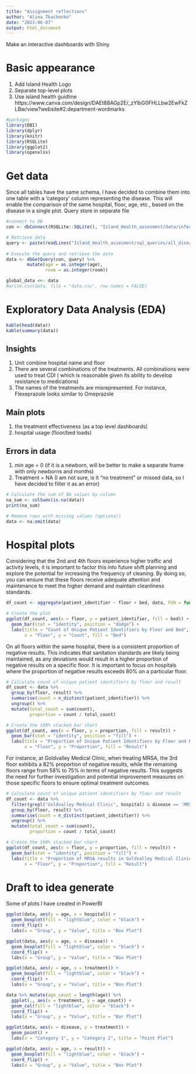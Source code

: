 ```yaml
---
title: "Assignment reflections"
author: "Alina Tkachenko"
date: "2023-06-07"
output: html_document
---
```


Make an interactive dashboards with Shiny

# Basic appearance
  1. Add Island Health Logo
  2. Separate top-level plots
  3. Use island health guidline https://www.canva.com/design/DAEt88AGp2E/_zYlbG0FHLLbw2EwFkZLBw/view?website#2:department-wordmarks 
  
  
```r
#packages
library(DBI)
library(dplyr)
library(knitr)
library(RSQLite)
library(ggplot2)
library(openxlsx)
```
  
# Get data

Since all tables have the same schema, I have decided to combine them into one table with a 'category' column representing the disease. This will enable the comparison of the same hospital, floor, age, etc., based on the disease in a single plot. Query store in separate file

```r
#connect to DB
con <- dbConnect(RSQLite::SQLite(), "Island_Health_assesment/data/infection.db")

# Retrieve data
query <- paste(readLines("Island_Health_assesment/sql_queries/all_diseases.sql"), collapse = " ")
                   
# Execute the query and retrieve the data
data <- dbGetQuery(con, query) %>%
        mutate(age = as.integer(age),
               room = as.integer(room))

global_data <<- data
#write.csv(data, file = "data.csv", row.names = FALSE)
```

# Exploratory Data Analysis (EDA)
```r
kable(head(data))
kable(summary(data))

```


## Insights 
1. Unit combine hospital name and floor
2. There are several combinations of the treatments. All combinations were used to treat CDI ( which is reasonable given its ability to develop resistance to medications)
3. The names of the treatments are misrepresented. For instance, Flexeprazole looks similar to Omeprazole

## Main plots
1. the treatment effectiveness (as a top level dashboards)
2. hospital usage (floor/bed loads)


## Errors in data
1. min age = 0 (if it is a newborn, will be better to make a separate frame with only newborns and months)
2. Treatment = NA (I am not sure, is it "no treatment" or missed data, so I have decided to filter it as an error)

```r
# Calculate the sum of NA values by column
na_sum <- colSums(is.na(data))
print(na_sum)

# Remove rows with missing values (optional)
data <- na.omit(data)
```


# Hospital plots

Considering that the 2nd and 4th floors experience higher traffic and activity levels, it is important to factor this into future shift planning and explore the potential for increasing the frequency of cleaning. By doing so, you can ensure that these floors receive adequate attention and maintenance to meet the higher demand and maintain cleanliness standards.

```r
df_count <- aggregate(patient_identifier ~ floor + bed, data, FUN = function(x) length(unique(x)))

# Create the plot
ggplot(df_count, aes(x = floor, y = patient_identifier, fill = bed)) +
  geom_bar(stat = "identity", position = "dodge") +
  labs(title = "Count of Unique Patient Identifiers by Floor and Bed",
       x = "Floor", y = "Count", fill = "Bed")
```



On all floors within the same hospital, there is a consistent proportion of negative results. This indicates that sanitation standards are likely being maintained, as any deviations would result in a higher proportion of negative results on a specific floor. It is important to focus on hospitals where the proportion of negative results exceeds 80% on a particular floor. 

```r
# Calculate count of unique patient identifiers by floor and result
df_count <- data %>%
  group_by(floor, result) %>%
  summarise(count = n_distinct(patient_identifier)) %>%
  ungroup() %>%
  mutate(total_count = sum(count), 
         proportion = count / total_count)

# Create the 100% stacked bar chart
ggplot(df_count, aes(x = floor, y = proportion, fill = result)) +
  geom_bar(stat = "identity", position = "fill") +
  labs(title = "Proportion of Unique Patient Identifiers by Floor and Result",
       x = "Floor", y = "Proportion", fill = "Result")
```


For instance, at Goldvalley Medical Clinic, when treating MRSA, the 3rd floor exhibits a 82% proportion of negative results, while the remaining floors range from 58% to 75% in terms of negative results. This suggests the need for further investigation and potential improvement measures on those specific floors to ensure optimal treatment outcomes.

```r
# Calculate count of unique patient identifiers by floor and result
df_count <- data %>%
  filter(grepl("Goldvalley Medical Clinic", hospital) & disease == 'MRSA') %>%
  group_by(floor, result) %>%
  summarise(count = n_distinct(patient_identifier)) %>%
  ungroup() %>%
  mutate(total_count = sum(count), 
         proportion = count / total_count)

# Create the 100% stacked bar chart
ggplot(df_count, aes(x = floor, y = proportion, fill = result)) +
  geom_bar(stat = "identity", position = "fill") +
  labs(title = "Proportion of MRSA results in Goldvalley Medical Clinic by floor",
       x = "Floor", y = "Proportion", fill = "Result")

```




# Draft to idea generate

Some of plots I have created in PowerBI 

```r
ggplot(data, aes(y = age, x = hospital)) +
  geom_boxplot(fill = "lightblue", color = "black") +
  coord_flip() +
  labs(x = "Group", y = "Value", title = "Box Plot")
```

```r
ggplot(data, aes(y = age, x = disease)) +
  geom_boxplot(fill = "lightblue", color = "black") +
  coord_flip() +
  labs(x = "Group", y = "Value", title = "Box Plot")
```

```r
ggplot(data, aes(y = age, x = treatment)) +
  geom_boxplot(fill = "lightblue", color = "black") +
  coord_flip() +
  labs(x = "Group", y = "Value", title = "Box Plot")

data %>% mutate(age_count = length(age)) %>% 
  ggplot(., aes(x = treatment, y = age_count)) +
  geom_col(fill = "lightblue", color = "black") +
  coord_flip() +
  labs(x = "Group", y = "Value", title = "Bar Plot")

ggplot(data, aes(x = disease, y = treatment)) +
  geom_point() +
  labs(x = "Category 1", y = "Category 2", title = "Point Plot")
```

```r
ggplot(data, aes(y = age, x = result)) +
  geom_boxplot(fill = "lightblue", color = "black") +
  coord_flip() +
  labs(x = "Group", y = "Value", title = "Box Plot")
```